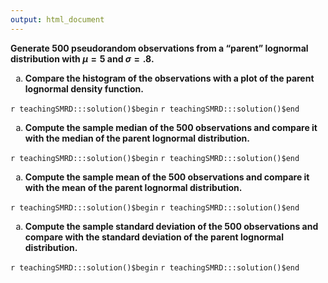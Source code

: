 ```yaml
---
output: html_document
---
```


__Generate $500$ pseudorandom observations from a "parent" lognormal distribution with $\mu=5$ and $\sigma=.8$.__

a. __Compare the histogram of the observations with a plot of the parent lognormal density function.__

`r teachingSMRD:::solution()$begin`
`r teachingSMRD:::solution()$end`

a. __Compute the sample median of the $500$ observations and compare it with the median of the parent lognormal distribution.__

`r teachingSMRD:::solution()$begin`
`r teachingSMRD:::solution()$end`

a. __Compute the sample mean of the $500$ observations and compare it with the mean of the parent lognormal distribution.__

`r teachingSMRD:::solution()$begin`
`r teachingSMRD:::solution()$end`

a. __Compute the sample standard deviation of the $500$ observations and compare with the standard deviation of the parent lognormal distribution.__

`r teachingSMRD:::solution()$begin`
`r teachingSMRD:::solution()$end`
